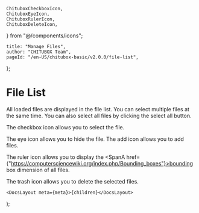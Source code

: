 	ChituboxCheckboxIcon,
	ChituboxEyeIcon,
	ChituboxRulerIcon,
	ChituboxDeleteIcon,
} from "@/components/icons";

	title: "Manage Files",
	author: "CHITUBOX Team",
	pageId: "/en-US/chitubox-basic/v2.0.0/file-list",
};

# File List

All loaded files are displayed in the file list. You can select multiple files at the same time. You can also select all files by clicking the select all button.

<ImageContainer>
	<StyledAntdImage
		src={"/images/docs/en-US/chitubox-basic/2.x.x/007-file-list-panel.png"}
	/>
</ImageContainer>

The checkbox icon <ChituboxCheckboxIcon /> allows you to select the file.

The eye icon <ChituboxEyeIcon /> allows you to hide the file. The add icon allows you to add files.

The ruler icon <ChituboxRulerIcon /> allows you to display the <SpanA href={"https://computersciencewiki.org/index.php/Bounding_boxes"}>bounding box</SpanA> dimension of all files.

The trash icon <ChituboxDeleteIcon /> allows you to delete the selected files.

	<DocsLayout meta={meta}>{children}</DocsLayout>
);
